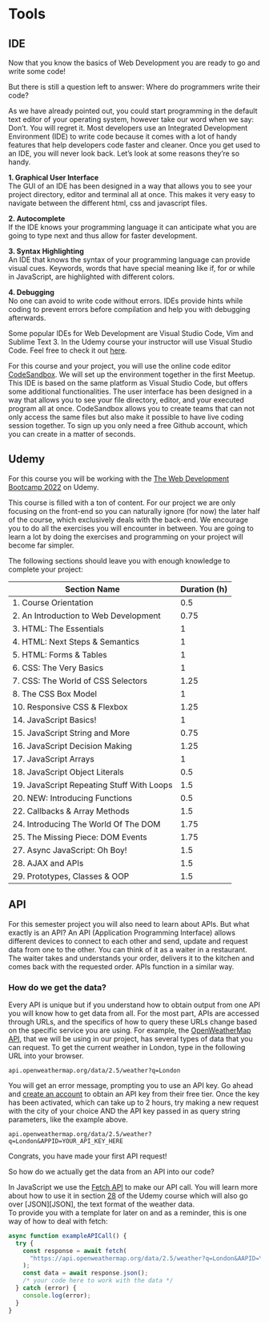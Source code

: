 # Tools

## IDE

Now that you know the basics of Web Development you are ready to go and write some code!

But there is still a question left to answer: Where do programmers write their code?

As we have already pointed out, you could start programming in the default text editor of your operating system, however take our word when we say: Don't. You will regret it. Most developers use an Integrated Development Environment (IDE) to write code because it comes with a lot of handy features that help developers code faster and cleaner. Once you get used to an IDE, you will never look back. Let's look at some reasons they're so handy.  

**1. Graphical User Interface**  
The GUI of an IDE has been designed in a way that allows you to see your project directory, editor and terminal all at once. This makes it very easy to navigate between the different html, css and javascript files.

**2. Autocomplete**  
If the IDE knows your programming language it can anticipate what you are going to type next and thus allow for faster development.

**3. Syntax Highlighting**  
An IDE that knows the syntax of your programming language can provide visual cues. Keywords, words that have special meaning like if, for or while in JavaScript, are highlighted with different colors. 

**4. Debugging**  
No one can avoid to write code without errors. IDEs provide hints while coding to prevent errors before compilation and help you with debugging afterwards.

Some popular IDEs for Web Development are Visual Studio Code, Vim and Sublime Text 3. In the Udemy course your instructor will use Visual Studio Code. Feel free to check it out [here](https://code.visualstudio.com/).

For this course and your project, you will use the online code editor [CodeSandbox](https://codesandbox.io/). We will set up the environment together in the first Meetup. This IDE is based on the same platform as Visual Studio Code, but offers some additional functionalities. The user interface has been designed in a way that allows you to see your file directory, editor, and your executed program all at once. CodeSandbox allows you to create teams that can not only access the same files but also make it possible to have live coding session together. To sign up you only need a free Github account, which you can create in a matter of seconds.

## Udemy

For this course you will be working with the [The Web Development Bootcamp 2022](https://www.udemy.com/course/the-web-developer-bootcamp/) on Udemy.
  
This course is filled with a ton of content. For our project we are only focusing on the front-end so you can naturally ignore (for now) the later half of the course, which exclusively deals with the back-end. We encourage you to do all the exercises you will encounter in between. You are going to learn a lot by doing the exercises and programming on your project will become far simpler.

The following sections should leave you with enough knowledge to complete your project:

| Section Name                              | Duration (h) |
|-------------------------------------------|--------------|
|1. Course Orientation                      | 0.5 |
| 2. An Introduction to Web Development     | 0.75 |
| 3. HTML: The Essentials                   | 1 |
| 4. HTML: Next Steps & Semantics           | 1 |
| 5. HTML: Forms & Tables                   | 1 |
| 6. CSS: The Very Basics                   | 1 |
| 7. CSS: The World of CSS Selectors        | 1.25 |
| 8. The CSS Box Model                      | 1 |
| 10. Responsive CSS & Flexbox              | 1.25 |
| 14. JavaScript Basics!                    | 1 |
| 15. JavaScript String and More            | 0.75 |
| 16. JavaScript Decision Making            | 1.25 |
| 17. JavaScript Arrays                     | 1 |
| 18. JavaScript Object Literals            | 0.5 |
| 19. JavaScript Repeating Stuff With Loops | 1.5 |
| 20. NEW: Introducing Functions            | 0.5 |
| 22. Callbacks & Array Methods             | 1.5 |
| 24. Introducing The World Of The DOM      | 1.75 |
| 25. The Missing Piece: DOM Events         | 1.75 |
| 27. Async JavaScript: Oh Boy!             | 1.5 |
| 28. AJAX and APIs                         | 1.5 |
| 29. Prototypes, Classes & OOP             | 1.5 |
  

## API

For this semester project you will also need to learn about APIs. But what exactly is an API? An API (Application Programming Interface) allows different devices to connect to each other and send, update and request data from one to the other. You can think of it as a waiter in a restaurant. The waiter takes and understands your order, delivers it to the kitchen and comes back with the requested order. APIs function in a similar way.  

### How do we get the data? {-}
Every API is unique but if you understand how to obtain output from one API you will know how to get data from all.
For the most part, APIs are accessed through URLs, and the specifics of how to query these URLs change based on the specific service you are using. For example, the [OpenWeatherMap API](https://openweathermap.org/api), that we will be using in our project, has several types of data that you can request. To get the current weather in London, type in the following URL into your browser.
```
api.openweathermap.org/data/2.5/weather?q=London
```
You will get an error message, prompting you to use an API key. Go ahead and [create an account](https://home.openweathermap.org/users/sign_up) to obtain an API key from their free tier. Once the key has been activated, which can take up to 2 hours, try making a new request with the city of your choice AND the API key passed in as query string parameters, like the example above. 
```
api.openweathermap.org/data/2.5/weather?q=London&APPID=YOUR_API_KEY_HERE
```
Congrats, you have made your first API request!  
  
So how do we actually get the data from an API into our code?  

In JavaScript we use the [Fetch API](https://developer.mozilla.org/de/docs/Web/API/Fetch_API) to make our API call.  You will learn more about how to use it in section [28](https://www.udemy.com/course/the-web-developer-bootcamp/learn/lecture/22051352#overview) of the Udemy course which will also go over [JSON][JSON], the text format of the weather data.  
To provide you with a template for later on and as a reminder, this is one way of how to deal with fetch:
```{javascript}
async function exampleAPICall() {
  try {
    const response = await fetch(
      "https://api.openweathermap.org/data/2.5/weather?q=London&AAPID=YOUR_API_KEY_HERE"
    );
    const data = await response.json();
    /* your code here to work with the data */
  } catch (error) {
    console.log(error);
  }
}
```
